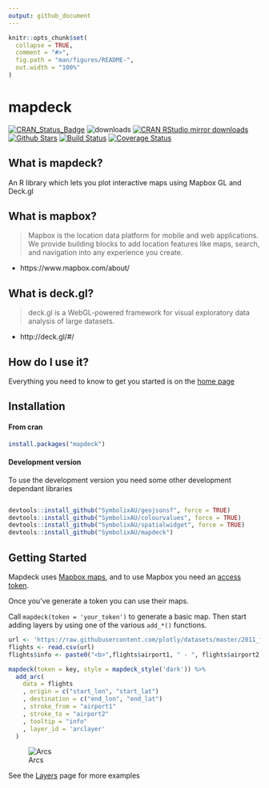 ```yaml
---
output: github_document
---
```


<!-- README.md is generated from README.Rmd. Please edit that file -->

```r
knitr::opts_chunk$set(
  collapse = TRUE,
  comment = "#>",
  fig.path = "man/figures/README-",
  out.width = "100%"
)
```
# mapdeck

[![CRAN_Status_Badge](http://www.r-pkg.org/badges/version/mapdeck)](http://cran.r-project.org/package=mapdeck)
![downloads](http://cranlogs.r-pkg.org/badges/grand-total/mapdeck)
[![CRAN RStudio mirror downloads](http://cranlogs.r-pkg.org/badges/mapdeck)](http://cran.r-project.org/web/packages/mapdeck/index.html)
[![Github Stars](https://img.shields.io/github/stars/SymbolixAU/mapdeck.svg?style=social&label=Github)](https://github.com/SymbolixAU/mapdeck)
[![Build Status](https://travis-ci.org/SymbolixAU/mapdeck.svg?branch=master)](https://travis-ci.org/SymbolixAU/mapdeck)
[![Coverage Status](https://codecov.io/github/SymbolixAU/mapdeck/coverage.svg?branch=master)](https://codecov.io/github/SymbolixAU/mapdeck?branch=master)

## What is mapdeck?

An R library which lets you plot interactive maps using Mapbox GL and Deck.gl

## What is mapbox?

> Mapbox is the location data platform for mobile and web applications. We provide building blocks to add location features like maps, search, and navigation into any experience you create.

- https://www.mapbox.com/about/

## What is deck.gl?

> deck.gl is a WebGL-powered framework for visual exploratory data analysis of large datasets.

- http://deck.gl/#/

## How do I use it? 

Everything you need to know to get you started is on the [home page](https://symbolixau.github.io/mapdeck/articles/mapdeck.html)

## Installation

#### From cran

```r
install.packages("mapdeck")
```

#### Development version


To use the development version you need some other development dependant libraries

```r

devtools::install_github("SymbolixAU/geojsonsf", force = TRUE)
devtools::install_github("SymbolixAU/colourvalues", force = TRUE)
devtools::install_github("SymbolixAU/spatialwidget", force = TRUE)
devtools::install_github("SymbolixAU/mapdeck")
```

## Getting Started

Mapdeck uses [Mapbox maps](https://www.mapbox.com/), and to use Mapbox you need an [access token](https://www.mapbox.com/help/how-access-tokens-work/).

Once you've generate a token you can use their maps.

Call `mapdeck(token = 'your_token')` to generate a basic map. Then start adding layers by using one of the various `add_*()` functions. 

```r
url <- 'https://raw.githubusercontent.com/plotly/datasets/master/2011_february_aa_flight_paths.csv'
flights <- read.csv(url)
flights$info <- paste0("<b>",flights$airport1, " - ", flights$airport2, "</b>")

mapdeck(token = key, style = mapdeck_style('dark')) %>%
  add_arc(
    data = flights
    , origin = c("start_lon", "start_lat")
    , destination = c("end_lon", "end_lat")
    , stroke_from = "airport1"
    , stroke_to = "airport2"
    , tooltip = "info"
    , layer_id = 'arclayer'
  )
```

![Arcs](./vignettes/img/readme_arcs_small.gif)


See the [Layers](https://symbolixau.github.io/mapdeck/articles/layers.html) page for more examples
